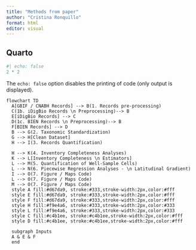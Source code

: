 ---
title: "Methods from paper"
author: "Cristina Ronquillo"
format: html
editor: visual
---

## Quarto

```{r}
#| echo: false
2 * 2
```

The `echo: false` option disables the printing of code (only output is displayed).

```{mermaid}
flowchart TD
  A[GBIF / CNABH Records] --> B(1. Records pre-processing)
  C(1b. iDigBio Records \n Preprocessing)--> B
  E[iDigBio Records] --> C
  D(1c. BIEN Records \n Preprocessing)--> B
  F[BIEN Records] --> D
  B --> G(2. Taxonomic Standardization)
  G --> H[Clean Dataset]
  H --> I(3. Records Quantification)
 
  H --> K(4. Inventory Completeness Analyses)
  K --> L[Inventory Completeness \n Estimators]
  L --> M(5. Quantification of Well-Sample Cells)
  L --> N(6. Piecewise Regression Analyses - \n Latitudinal Gradient)
  I --> O(7. Figure / Maps Code)
  L --> O(7. Figure / Maps Code)
  M --> O(7. Figure / Maps Code)
  style A fill:#d67da9, stroke:#333,stroke-width:2px,color:#fff
  style E fill:#d67da9, stroke:#333,stroke-width:2px,color:#fff
  style F fill:#d67da9, stroke:#333,stroke-width:2px,color:#fff
  style H fill:#f9e4a6, stroke:#333,stroke-width:2px,color:#333
  style L fill:#f9e4a6, stroke:#333,stroke-width:2px,color:#333
  style C fill:#c4b1ee, stroke:#c4b1ee,stroke-width:2px,color:#fff
  style D fill:#c4b1ee, stroke:#c4b1ee,stroke-width:2px,color:#fff
    
  subgraph Inputs
  A & E & F
  end

```
